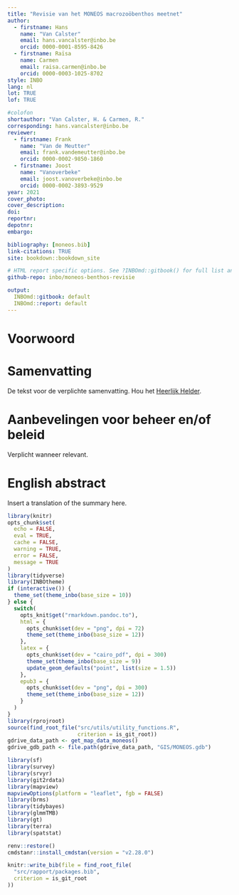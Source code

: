 ```yaml
---
title: "Revisie van het MONEOS macrozoöbenthos meetnet"
author: 
  - firstname: Hans
    name: "Van Calster"
    email: hans.vancalster@inbo.be
    orcid: 0000-0001-8595-8426
  - firstname: Raïsa
    name: Carmen
    email: raisa.carmen@inbo.be
    orcid: 0000-0003-1025-8702
style: INBO
lang: nl
lot: TRUE
lof: TRUE

#colofon
shortauthor: "Van Calster, H. & Carmen, R."
corresponding: hans.vancalster@inbo.be
reviewer:
  - firstname: Frank
    name: "Van de Meutter"
    email: frank.vandemeutter@inbo.be
    orcid: 0000-0002-9850-1860
  - firstname: Joost
    name: "Vanoverbeke"
    email: joost.vanoverbeke@inbo.be
    orcid: 0000-0002-3893-9529
year: 2021
cover_photo:
cover_description:
doi:
reportnr:
depotnr:
embargo:

bibliography: [moneos.bib]
link-citations: TRUE
site: bookdown::bookdown_site

# HTML report specific options. See ?INBOmd::gitbook() for full list and more details.
github-repo: inbo/moneos-benthos-revisie

output:
  INBOmd::gitbook: default
  INBOmd::report: default
---
```


# Voorwoord {.unnumbered}

# Samenvatting {.unnumbered}

De tekst voor de verplichte samenvatting.
Hou het [Heerlijk Helder](https://overheid.vlaanderen.be/communicatie/heerlijk-helder).

# Aanbevelingen voor beheer en/of beleid {.unnumbered}

Verplicht wanneer relevant.

\benglish

# English abstract {.unnumbered}

Insert a translation of the summary here.
\eenglish

```r
library(knitr)
opts_chunk$set(
  echo = FALSE,
  eval = TRUE,
  cache = FALSE,
  warning = TRUE,
  error = FALSE,
  message = TRUE
)
library(tidyverse)
library(INBOtheme)
if (interactive()) {
  theme_set(theme_inbo(base_size = 10))
} else {
  switch(
    opts_knit$get("rmarkdown.pandoc.to"),
    html = {
      opts_chunk$set(dev = "png", dpi = 72)
      theme_set(theme_inbo(base_size = 12))
    },
    latex = {
      opts_chunk$set(dev = "cairo_pdf", dpi = 300)
      theme_set(theme_inbo(base_size = 9))
      update_geom_defaults("point", list(size = 1.5))
    },
    epub3 = {
      opts_chunk$set(dev = "png", dpi = 300)
      theme_set(theme_inbo(base_size = 12))
    }
  )
}
library(rprojroot)
source(find_root_file("src/utils/utility_functions.R",
                      criterion = is_git_root))
gdrive_data_path <- get_map_data_moneos()
gdrive_gdb_path <- file.path(gdrive_data_path, "GIS/MONEOS.gdb")

library(sf)
library(survey)
library(srvyr)
library(git2rdata)
library(mapview)
mapviewOptions(platform = "leaflet", fgb = FALSE)
library(brms)
library(tidybayes)
library(glmmTMB)
library(gt)
library(terra)
library(spatstat)
```

```r
renv::restore()
cmdstanr::install_cmdstan(version = "v2.28.0")
```

```r
knitr::write_bib(file = find_root_file(
  "src/rapport/packages.bib",
  criterion = is_git_root
))
```
